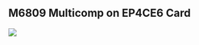 == M6809 Multicomp on EP4CE6 Card ==

<img src="http://land-boards.com/blwiki/images/9/94/A-C4E10_Card_002.PNG"></img>
